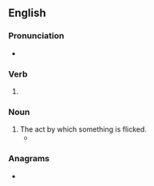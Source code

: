==English==

===Pronunciation===
* {{IPA|/ˈflɪkɪŋ/|lang=en}}

===Verb===
{{head|en|verb form}}

# {{present participle of|flick|lang=en|nocat=1}}

===Noun===
{{en-noun}}

# The act by which something is flicked.
#* {{quote-text|lang=en|year=2008|author=David Henderson|title= 'Scuse Me While I Kiss the Sky|page=339|passage=Then he walks out and plays a fifteen-minute encore doing nothing but bumps and grinds and humps and tongue '''flickings'''.}}

===Anagrams===
* {{anagrams|en|a=cfgiikln|Fickling|fickling}}